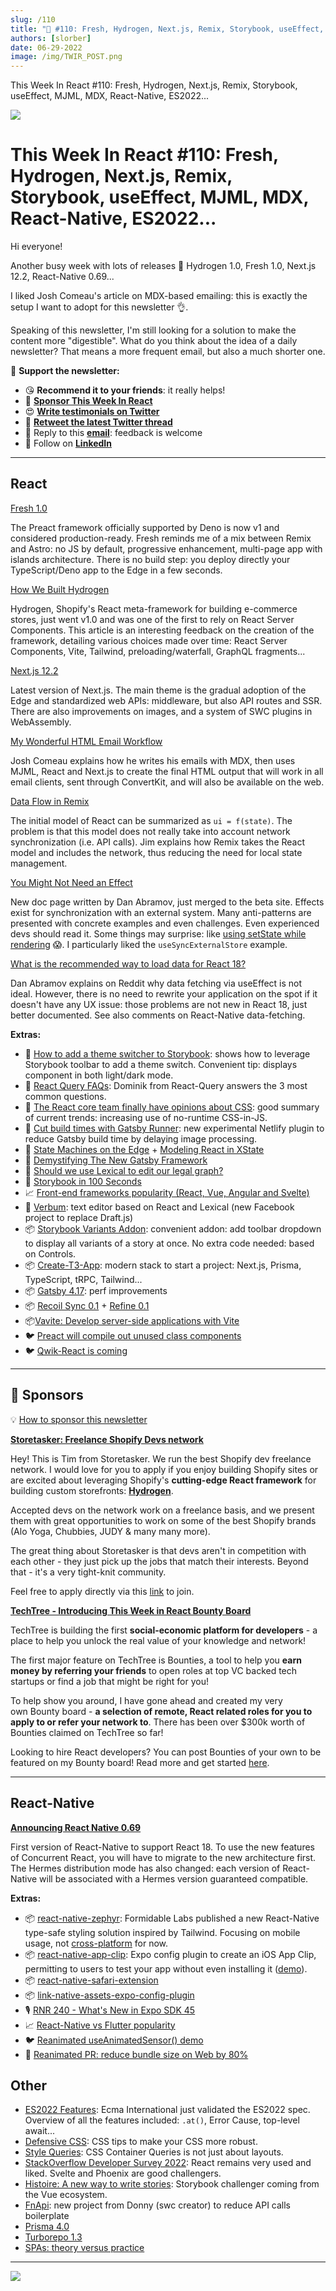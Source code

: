 ```yaml
---
slug: /110
title: "📨 #110: Fresh, Hydrogen, Next.js, Remix, Storybook, useEffect, MJML, MDX, React-Native, ES2022..."
authors: [slorber]
date: 06-29-2022
image: /img/TWIR_POST.png
---
```


This Week In React #110: Fresh, Hydrogen, Next.js, Remix, Storybook, useEffect, MJML, MDX, React-Native, ES2022...

![](/img/TWIR_POST.png)

<!-- truncate -->

# This Week In React #110: Fresh, Hydrogen, Next.js, Remix, Storybook, useEffect, MJML, MDX, React-Native, ES2022...

Hi everyone!

Another busy week with lots of releases 🤪 Hydrogen 1.0, Fresh 1.0, Next.js 12.2, React-Native 0.69...

I liked Josh Comeau's article on MDX-based emailing: this is exactly the setup I want to adopt for this newsletter 👌.

Speaking of this newsletter, I'm still looking for a solution to make the content more "digestible". What do you think about the idea of a daily newsletter? That means a more frequent email, but also a much shorter one.

🙏 **Support the newsletter:**

- 😘 **Recommend it to your friends**: it really helps!
- 💸 [**Sponsor This Week In React**](https://gist.github.com/slorber/cb732fb5d0a002c4d73236a9baeba7bb?utm_campaign=thisweekinreact&utm_medium=email&utm_source=Revue%20newsletter)
- 😍 [**Write testimonials on Twitter**](https://twitter.com/sebastienlorber/timelines/1448942785814466561?utm_campaign=thisweekinreact&utm_medium=email&utm_source=Revue%20newsletter)
- 🧵 [**Retweet the latest Twitter thread**](https://slo.im/thread?utm_campaign=thisweekinreact&utm_medium=email&utm_source=Revue%20newsletter)
- 📨 Reply to this [**email**](mailto:lorber.sebastien@gmail.com?utm_campaign=thisweekinreact&utm_medium=email&utm_source=Revue%20newsletter): feedback is welcome
- 👥 Follow on [**LinkedIn**](https://www.linkedin.com/company/this-week-in-react/?utm_campaign=This%20Week%20In%20React&utm_medium=email&utm_source=Revue%20newsletter)

---

## React

[Fresh 1.0](https://deno.com/blog/fresh-is-stable?utm_campaign=This%20Week%20In%20React&utm_medium=email&utm_source=Revue%20newsletter)

The Preact framework officially supported by Deno is now v1 and considered production-ready. Fresh reminds me of a mix between Remix and Astro: no JS by default, progressive enhancement, multi-page app with islands architecture. There is no build step: you deploy directly your TypeScript/Deno app to the Edge in a few seconds.

[How We Built Hydrogen](https://shopify.engineering/how-we-built-hydrogen?utm_campaign=This%20Week%20In%20React&utm_medium=email&utm_source=Revue%20newsletter)

Hydrogen, Shopify's React meta-framework for building e-commerce stores, just went v1.0 and was one of the first to rely on React Server Components. This article is an interesting feedback on the creation of the framework, detailing various choices made over time: React Server Components, Vite, Tailwind, preloading/waterfall, GraphQL fragments...

[Next.js 12.2](https://nextjs.org/blog/next-12-2?utm_campaign=This%20Week%20In%20React&utm_medium=email&utm_source=Revue%20newsletter)

Latest version of Next.js. The main theme is the gradual adoption of the Edge and standardized web APIs: middleware, but also API routes and SSR. There are also improvements on images, and a system of SWC plugins in WebAssembly.

[My Wonderful HTML Email Workflow](https://www.joshwcomeau.com/react/wonderful-emails-with-mjml-and-mdx/?utm_campaign=This%20Week%20In%20React&utm_medium=email&utm_source=Revue%20newsletter)

Josh Comeau explains how he writes his emails with MDX, then uses MJML, React and Next.js to create the final HTML output that will work in all email clients, sent through ConvertKit, and will also be available on the web.

[Data Flow in Remix](https://remix.run/blog/remix-data-flow?utm_campaign=This%20Week%20In%20React&utm_medium=email&utm_source=Revue%20newsletter)

The initial model of React can be summarized as `ui = f(state)`. The problem is that this model does not really take into account network synchronization (i.e. API calls). Jim explains how Remix takes the React model and includes the network, thus reducing the need for local state management.

[You Might Not Need an Effect](https://beta.reactjs.org/learn/you-might-not-need-an-effect?utm_campaign=This%20Week%20In%20React&utm_medium=email&utm_source=Revue%20newsletter)

New doc page written by Dan Abramov, just merged to the beta site. Effects exist for synchronization with an external system. Many anti-patterns are presented with concrete examples and even challenges. Even experienced devs should read it. Some things may surprise: like [using setState while rendering](https://twitter.com/sebastienlorber/status/1541793224561463297?utm_campaign=This%20Week%20In%20React&utm_medium=email&utm_source=Revue%20newsletter) 😱. I particularly liked the `useSyncExternalStore` example.

[What is the recommended way to load data for React 18?](https://www.reddit.com/r/reactjs/comments/vi6q6f/what_is_the_recommended_way_to_load_data_for/?utm_campaign=This%20Week%20In%20React&utm_medium=email&utm_source=Revue%20newsletter)

Dan Abramov explains on Reddit why data fetching via useEffect is not ideal. However, there is no need to rewrite your application on the spot if it doesn't have any UX issue: those problems are not new in React 18, just better documented. See also comments on React-Native data-fetching.

**Extras:**

- 📜 [How to add a theme switcher to Storybook](https://storybook.js.org/blog/how-to-add-a-theme-switcher-to-storybook/?utm_campaign=This%20Week%20In%20React&utm_medium=email&utm_source=Revue%20newsletter): shows how to leverage Storybook toolbar to add a theme switch. Convenient tip: displays component in both light/dark mode.
- 📜 [React Query FAQs](https://tkdodo.eu/blog/react-query-fa-qs?utm_campaign=This%20Week%20In%20React&utm_medium=email&utm_source=Revue%20newsletter): Dominik from React-Query answers the 3 most common questions.
- 📜 [The React core team finally have opinions about CSS](https://dev.to/hypeddev/the-react-core-team-finally-have-opinions-about-css-16f0?utm_campaign=This%20Week%20In%20React&utm_medium=email&utm_source=Revue%20newsletter): good summary of current trends: increasing use of no-runtime CSS-in-JS.
- 📜 [Cut build times with Gatsby Runner](https://www.netlify.com/blog/cut-build-times-with-gatsby-runner/?utm_campaign=This%20Week%20In%20React&utm_medium=email&utm_source=Revue%20newsletter): new experimental Netlify plugin to reduce Gatsby build time by delaying image processing.
- 📜 [State Machines on the Edge](https://erikras.com/blog/remixconf-2022?utm_campaign=This%20Week%20In%20React&utm_medium=email&utm_source=Revue%20newsletter) + [Modeling React in XState](https://erikras.com/blog/modeling-react-in-xstate?utm_campaign=This%20Week%20In%20React&utm_medium=email&utm_source=Revue%20newsletter)
- 📜 [Demystifying The New Gatsby Framework](https://www.smashingmagazine.com/2022/06/demystifying-gatsby4-framework/?utm_campaign=This%20Week%20In%20React&utm_medium=email&utm_source=Revue%20newsletter)
- 📜 [Should we use Lexical to edit our legal graph?](https://medium.com/doctrine/should-we-use-lexical-to-edit-our-legal-graph-61aa9cfab096?utm_campaign=This%20Week%20In%20React&utm_medium=email&utm_source=Revue%20newsletter)
- 🎥 [Storybook in 100 Seconds](https://www.youtube.com/watch?utm_campaign=This%20Week%20In%20React&utm_medium=email&utm_source=Revue%20newsletter&v=gdlTFPebzAU)
- 📈 [Front-end frameworks popularity (React, Vue, Angular and Svelte)](https://gist.github.com/tkrotoff/b1caa4c3a185629299ec234d2314e190?utm_campaign=This%20Week%20In%20React&utm_medium=email&utm_source=Revue%20newsletter)
- 📜 [Verbum](https://github.com/ozanyurtsever/verbum?utm_campaign=This%20Week%20In%20React&utm_medium=email&utm_source=Revue%20newsletter): text editor based on React and Lexical (new Facebook project to replace Draft.js)
- 📦 [Storybook Variants Addon](https://twitter.com/winkerVSbecks/status/1541078873949048838?utm_campaign=This%20Week%20In%20React&utm_medium=email&utm_source=Revue%20newsletter): convenient addon: add toolbar dropdown to display all variants of a story at once. No extra code needed: based on Controls.
- 📦 [Create-T3-App](https://github.com/nexxeln/create-t3-app?utm_campaign=This%20Week%20In%20React&utm_medium=email&utm_source=Revue%20newsletter): modern stack to start a project: Next.js, Prisma, TypeScript, tRPC, Tailwind...
- 📦 [Gatsby 4.17](https://www.gatsbyjs.com/docs/reference/release-notes/v4.17/?utm_campaign=This%20Week%20In%20React&utm_medium=email&utm_source=Revue%20newsletter): perf improvements
- 📦 [Recoil Sync 0.1](https://recoiljs.org/blog/2022/06/21/recoil-sync-0.1.0-release?utm_campaign=This%20Week%20In%20React&utm_medium=email&utm_source=Revue%20newsletter) + [Refine 0.1](https://recoiljs.org/blog/2022/06/21/refine-0.1.0-release?utm_campaign=This%20Week%20In%20React&utm_medium=email&utm_source=Revue%20newsletter)
- 📦[Vavite: Develop server-side applications with Vite](https://github.com/cyco130/vavite?utm_campaign=This%20Week%20In%20React&utm_medium=email&utm_source=Revue%20newsletter)
- 🐦 [Preact will compile out unused class components](https://twitter.com/_developit/status/1541516098939543552?utm_campaign=This%20Week%20In%20React&utm_medium=email&utm_source=Revue%20newsletter)
- 🐦 [Qwik-React is coming](https://twitter.com/QwikDev/status/1540667422402920448?utm_campaign=This%20Week%20In%20React&utm_medium=email&utm_source=Revue%20newsletter)

---

## 💸 Sponsors

💡 [How to sponsor this newsletter](https://gist.github.com/slorber/cb732fb5d0a002c4d73236a9baeba7bb?utm_campaign=thisweekinreact&utm_medium=email&utm_source=Revue%20newsletter)

[**Storetasker: Freelance Shopify Devs network**](https://www.storetasker.com/become-an-expert?utm_campaign=thisweekinreact&utm_medium=thisweekinreact&utm_source=thisweekinreact)

Hey! This is Tim from Storetasker. We run the best Shopify dev freelance network. I would love for you to apply if you enjoy building Shopify sites or are excited about leveraging Shopify's **cutting-edge React framework** for building custom storefronts: [**Hydrogen**](https://hydrogen.shopify.dev/?utm_campaign=This%20Week%20In%20React&utm_medium=email&utm_source=Revue%20newsletter).

Accepted devs on the network work on a freelance basis, and we present them with great opportunities to work on some of the best Shopify brands (Alo Yoga, Chubbies, JUDY & many many more).

The great thing about Storetasker is that devs aren't in competition with each other - they just pick up the jobs that match their interests. Beyond that - it's a very tight-knit community.

Feel free to apply directly via this [link](https://www.storetasker.com/become-an-expert?utm_campaign=thisweekinreact&utm_medium=thisweekinreact&utm_source=thisweekinreact) to join.

[**TechTree - Introducing This Week in React Bounty Board**](https://techtree.dev/t/sHBrozirH3xSY8jP3M7gGv?utm_campaign=This%20Week%20In%20React&utm_medium=email&utm_source=Revue%20newsletter)

TechTree is building the first **social-economic platform for developers** - a place to help you unlock the real value of your knowledge and network!

The first major feature on TechTree is Bounties, a tool to help you **earn money by referring your friends** to open roles at top VC backed tech startups or find a job that might be right for you!

To help show you around, I have gone ahead and created my very own Bounty board - **a selection of remote, React related roles for you to apply to or refer your network to**. There has been over $300k worth of Bounties claimed on TechTree so far!

Looking to hire React developers? You can post Bounties of your own to be featured on my Bounty board! Read more and get started [here](https://www.notion.so/techtreedev/Share-your-jobs-on-my-Bounty-board-c51d2d97d9f3421bab103c42097907ae?utm_campaign=This%20Week%20In%20React&utm_medium=email&utm_source=Revue%20newsletter).

---

## React-Native

[**Announcing React Native 0.69**](https://reactnative.dev/blog/2022/06/21/version-069?utm_campaign=This%20Week%20In%20React&utm_medium=email&utm_source=Revue%20newsletter)

First version of React-Native to support React 18. To use the new features of Concurrent React, you will have to migrate to the new architecture first. The Hermes distribution mode has also changed: each version of React-Native will be associated with a Hermes version guaranteed compatible.

**Extras:**

- 📦 [react-native-zephyr](https://github.com/FormidableLabs/react-native-zephyr?utm_campaign=This%20Week%20In%20React&utm_medium=email&utm_source=Revue%20newsletter): Formidable Labs published a new React-Native type-safe styling solution inspired by Tailwind. Focusing on mobile usage, not [cross-platform](https://twitter.com/sebastienlorber/status/1541820495603064832?utm_campaign=This%20Week%20In%20React&utm_medium=email&utm_source=Revue%20newsletter) for now.
- 📦 [react-native-app-clip](https://github.com/bndkt/react-native-app-clip?utm_campaign=This%20Week%20In%20React&utm_medium=email&utm_source=Revue%20newsletter): Expo config plugin to create an iOS App Clip, permitting to users to test your app without even installing it ([demo](https://twitter.com/bndkt/status/1539606675291639808?utm_campaign=This%20Week%20In%20React&utm_medium=email&utm_source=Revue%20newsletter)).
- 📦 [react-native-safari-extension](https://github.com/andrew-levy/react-native-safari-extension?utm_campaign=This%20Week%20In%20React&utm_medium=email&utm_source=Revue%20newsletter)
- 📦 [link-native-assets-expo-config-plugin](https://twitter.com/Baconbrix/status/1539885820622110720?utm_campaign=This%20Week%20In%20React&utm_medium=email&utm_source=Revue%20newsletter)
- 🎙️ [RNR 240 - What's New in Expo SDK 45](https://reactnativeradio.com/episodes/rnr-240-whats-new-in-expo-sdk-45?utm_campaign=This%20Week%20In%20React&utm_medium=email&utm_source=Revue%20newsletter)
- 📈 [React-Native vs Flutter popularity](https://gist.github.com/tkrotoff/93f5278a4e8df7e5f6928eff98684979?utm_campaign=This%20Week%20In%20React&utm_medium=email&utm_source=Revue%20newsletter)
- 🐦 [Reanimated useAnimatedSensor() demo](https://twitter.com/swmansion/status/1541433419107733505?utm_campaign=This%20Week%20In%20React&utm_medium=email&utm_source=Revue%20newsletter)
- 🎉 [Reanimated PR: reduce bundle size on Web by 80%](https://github.com/software-mansion/react-native-reanimated/pull/3278?utm_campaign=This%20Week%20In%20React&utm_medium=email&utm_source=Revue%20newsletter)

## Other

- [ES2022 Features](https://h3manth.com/ES2022/?utm_campaign=This%20Week%20In%20React&utm_medium=email&utm_source=Revue%20newsletter): Ecma International just validated the ES2022 spec. Overview of all the features included: `.at()`, Error Cause, top-level await...
- [Defensive CSS](https://defensivecss.dev/?utm_campaign=This%20Week%20In%20React&utm_medium=email&utm_source=Revue%20newsletter): CSS tips to make your CSS more robust.
- [Style Queries](https://una.im/style-queries/?utm_campaign=This%20Week%20In%20React&utm_medium=email&utm_source=Revue%20newsletter): CSS Container Queries is not just about layouts.
- [StackOverflow Developer Survey 2022](https://survey.stackoverflow.co/2022/?utm_campaign=This%20Week%20In%20React&utm_medium=email&utm_source=Revue%20newsletter): React remains very used and liked. Svelte and Phoenix are good challengers.
- [Histoire: A new way to write stories](https://histoire.dev/?utm_campaign=This%20Week%20In%20React&utm_medium=email&utm_source=Revue%20newsletter): Storybook challenger coming from the Vue ecosystem.
- [FnApi](https://twitter.com/kdy1dev/status/1540673590282326018?utm_campaign=This%20Week%20In%20React&utm_medium=email&utm_source=Revue%20newsletter): new project from Donny (swc creator) to reduce API calls boilerplate
- [Prisma 4.0](https://twitter.com/prisma/status/1541866761552908289?utm_campaign=This%20Week%20In%20React&utm_medium=email&utm_source=Revue%20newsletter)
- [Turborepo 1.3](https://turborepo.org/blog/turbo-1-3-0?utm_campaign=This%20Week%20In%20React&utm_medium=email&utm_source=Revue%20newsletter)
- [SPAs: theory versus practice](https://nolanlawson.com/2022/06/27/spas-theory-versus-practice/?utm_campaign=This%20Week%20In%20React&utm_medium=email&utm_source=Revue%20newsletter)

---

![](https://user-images.githubusercontent.com/749374/176402711-1255046e-fa8b-4de4-9cbe-0632d356cef0.png)
